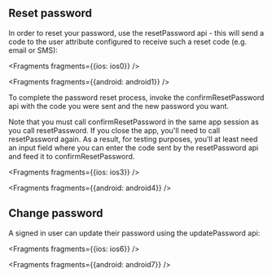 ## Reset password
In order to reset your password, use the resetPassword api - this will send a code to the user attribute configured to receive such a reset code (e.g. email or SMS):


<Fragments fragments={{ios: ios0}} />


<Fragments fragments={{android: android1}} />

To complete the password reset process, invoke the confirmResetPassword api with the code you were sent and the new password you want.

<Callout>
Note that you must call confirmResetPassword in the same app session as you call resetPassword. If you close the app, you'll need to call resetPassword again.
As a result, for testing purposes, you'll at least need an input field where you can enter the code sent by the resetPassword api and feed it to confirmResetPassword.
</Callout>


<Fragments fragments={{ios: ios3}} />


<Fragments fragments={{android: android4}} />

## Change password
A signed in user can update their password using the updatePassword api:


<Fragments fragments={{ios: ios6}} />


<Fragments fragments={{android: android7}} />
